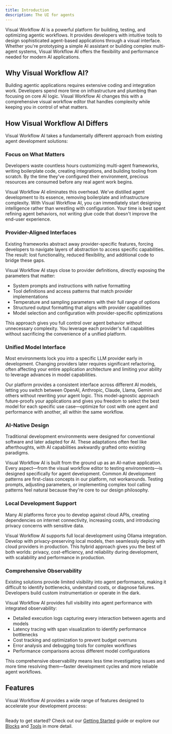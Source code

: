 ```yaml
---
title: Introduction
description: The UI for agents
---
```



Visual Workflow AI is a powerful platform for building, testing, and optimizing agentic workflows. It provides developers with intuitive tools to design sophisticated agent-based applications through a visual interface. Whether you're prototyping a simple AI assistant or building complex multi-agent systems, Visual Workflow AI offers the flexibility and performance needed for modern AI applications.

## Why Visual Workflow AI?

Building agentic applications requires extensive coding and integration work. Developers spend more time on infrastructure and plumbing than focusing on core AI logic. Visual Workflow AI changes this with a <span className="text-highlight">comprehensive visual workflow editor</span> that handles complexity while keeping you in control of what matters.

## How Visual Workflow AI Differs

Visual Workflow AI takes a fundamentally different approach from existing agent development solutions:

### Focus on What Matters

Developers waste countless hours customizing multi-agent frameworks, writing boilerplate code, creating integrations, and building tooling from scratch. By the time they've configured their environment, precious resources are consumed before any real agent work begins.

Visual Workflow AI eliminates this overhead. We've distilled agent development to its essence, removing boilerplate and infrastructure complexity. With Visual Workflow AI, you can <span className="text-highlight">immediately start designing intelligence</span> rather than wrestling with configuration. Your time is best spent refining agent behaviors, not writing glue code that doesn't improve the end-user experience.

### Provider-Aligned Interfaces

Existing frameworks abstract away provider-specific features, forcing developers to navigate layers of abstraction to access specific capabilities. The result: lost functionality, reduced flexibility, and additional code to bridge these gaps.

Visual Workflow AI stays <span className="text-highlight">close to provider definitions</span>, directly exposing the parameters that matter:

<ul className="highlight-markers list-disc space-y-2 pl-6">
  <li>System prompts and instructions with native formatting</li>
  <li>Tool definitions and access patterns that match provider implementations</li>
  <li>Temperature and sampling parameters with their full range of options</li>
  <li>Structured output formatting that aligns with provider capabilities</li>
  <li>Model selection and configuration with provider-specific optimizations</li>
</ul>

This approach gives you full control over agent behavior without unnecessary complexity. You leverage each provider's full capabilities without sacrificing the convenience of a unified platform.

### Unified Model Interface

Most environments lock you into a specific LLM provider early in development. Changing providers later requires significant refactoring, often affecting your entire application architecture and limiting your ability to leverage advances in model capabilities.

Our platform provides a <span className="text-highlight">consistent interface across different AI models</span>, letting you switch between OpenAI, Anthropic, Claude, Llama, Gemini and others without rewriting your agent logic. This model-agnostic approach future-proofs your applications and gives you freedom to select the best model for each specific use case—optimize for cost with one agent and performance with another, all within the same workflow.

### AI-Native Design

Traditional development environments were designed for conventional software and later adapted for AI. These adaptations often feel like afterthoughts, with AI capabilities awkwardly grafted onto existing paradigms.

Visual Workflow AI is <span className="text-highlight">built from the ground up as an AI-native application</span>. Every aspect—from the visual workflow editor to testing environments—is designed specifically for agent development. Common AI development patterns are first-class concepts in our platform, not workarounds. Testing prompts, adjusting parameters, or implementing complex tool calling patterns feel natural because they're core to our design philosophy.

### Local Development Support

Many AI platforms force you to develop against cloud APIs, creating dependencies on internet connectivity, increasing costs, and introducing privacy concerns with sensitive data.

Visual Workflow AI supports <span className="text-highlight">full local development</span> using Ollama integration. Develop with privacy-preserving local models, then seamlessly deploy with cloud providers in production. This hybrid approach gives you the best of both worlds: privacy, cost-efficiency, and reliability during development, with scalability and performance in production.

### Comprehensive Observability

Existing solutions provide limited visibility into agent performance, making it difficult to identify bottlenecks, understand costs, or diagnose failures. Developers build custom instrumentation or operate in the dark.

Visual Workflow AI provides <span className="text-highlight">full visibility into agent performance</span> with integrated observability:

<ul className="highlight-markers list-disc space-y-2 pl-6">
  <li>Detailed execution logs capturing every interaction between agents and models</li>
  <li>Latency tracing with span visualization to identify performance bottlenecks</li>
  <li>Cost tracking and optimization to prevent budget overruns</li>
  <li>Error analysis and debugging tools for complex workflows</li>
  <li>Performance comparisons across different model configurations</li>
</ul>

This comprehensive observability means less time investigating issues and more time resolving them—faster development cycles and more reliable agent workflows.

## Features

Visual Workflow AI provides a wide range of features designed to accelerate your development process:

<Features />

##

Ready to get started? Check out our [Getting Started](/getting-started) guide or explore our [Blocks](/blocks) and [Tools](/tools) in more detail.
